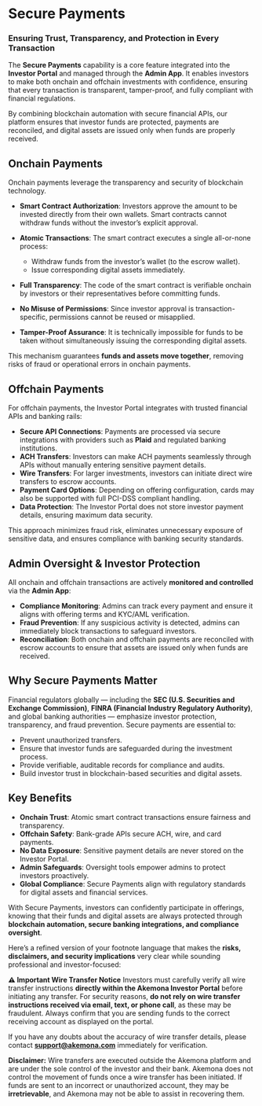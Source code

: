 
# Secure Payments

### Ensuring Trust, Transparency, and Protection in Every Transaction

The **Secure Payments** capability is a core feature integrated into the **Investor Portal** and managed through the **Admin App**. It enables investors to make both onchain and offchain investments with confidence, ensuring that every transaction is transparent, tamper-proof, and fully compliant with financial regulations.

By combining blockchain automation with secure financial APIs, our platform ensures that investor funds are protected, payments are reconciled, and digital assets are issued only when funds are properly received.



## Onchain Payments

Onchain payments leverage the transparency and security of blockchain technology.

* **Smart Contract Authorization**: Investors approve the amount to be invested directly from their own wallets. Smart contracts cannot withdraw funds without the investor’s explicit approval.
* **Atomic Transactions**: The smart contract executes a single all-or-none process:

  * Withdraw funds from the investor’s wallet (to the escrow wallet).
  * Issue corresponding digital assets immediately.
* **Full Transparency**: The code of the smart contract is verifiable onchain by investors or their representatives before committing funds.
* **No Misuse of Permissions**: Since investor approval is transaction-specific, permissions cannot be reused or misapplied.
* **Tamper-Proof Assurance**: It is technically impossible for funds to be taken without simultaneously issuing the corresponding digital assets.

This mechanism guarantees **funds and assets move together**, removing risks of fraud or operational errors in onchain payments.



## Offchain Payments

For offchain payments, the Investor Portal integrates with trusted financial APIs and banking rails:

* **Secure API Connections**: Payments are processed via secure integrations with providers such as **Plaid** and regulated banking institutions.
* **ACH Transfers**: Investors can make ACH payments seamlessly through APIs without manually entering sensitive payment details.
* **Wire Transfers**: For larger investments, investors can initiate direct wire transfers to escrow accounts.
* **Payment Card Options**: Depending on offering configuration, cards may also be supported with full PCI-DSS compliant handling.
* **Data Protection**: The Investor Portal does not store investor payment details, ensuring maximum data security.

This approach minimizes fraud risk, eliminates unnecessary exposure of sensitive data, and ensures compliance with banking security standards.



## Admin Oversight & Investor Protection

All onchain and offchain transactions are actively **monitored and controlled** via the **Admin App**:

* **Compliance Monitoring**: Admins can track every payment and ensure it aligns with offering terms and KYC/AML verification.
* **Fraud Prevention**: If any suspicious activity is detected, admins can immediately block transactions to safeguard investors.
* **Reconciliation**: Both onchain and offchain payments are reconciled with escrow accounts to ensure that assets are issued only when funds are received.



## Why Secure Payments Matter

Financial regulators globally — including the **SEC (U.S. Securities and Exchange Commission)**, **FINRA (Financial Industry Regulatory Authority)**, and global banking authorities — emphasize investor protection, transparency, and fraud prevention. Secure payments are essential to:

* Prevent unauthorized transfers.
* Ensure that investor funds are safeguarded during the investment process.
* Provide verifiable, auditable records for compliance and audits.
* Build investor trust in blockchain-based securities and digital assets.



## Key Benefits

* **Onchain Trust**: Atomic smart contract transactions ensure fairness and transparency.
* **Offchain Safety**: Bank-grade APIs secure ACH, wire, and card payments.
* **No Data Exposure**: Sensitive payment details are never stored on the Investor Portal.
* **Admin Safeguards**: Oversight tools empower admins to protect investors proactively.
* **Global Compliance**: Secure Payments align with regulatory standards for digital assets and financial services.



With Secure Payments, investors can confidently participate in offerings, knowing that their funds and digital assets are always protected through **blockchain automation, secure banking integrations, and compliance oversight**.


Here’s a refined version of your footnote language that makes the **risks, disclaimers, and security implications** very clear while sounding professional and investor-focused:



**⚠️ Important Wire Transfer Notice**
Investors must carefully verify all wire transfer instructions **directly within the Akemona Investor Portal** before initiating any transfer. For security reasons, **do not rely on wire transfer instructions received via email, text, or phone call**, as these may be fraudulent. Always confirm that you are sending funds to the correct receiving account as displayed on the portal.

If you have any doubts about the accuracy of wire transfer details, please contact **[support@akemona.com](mailto:support@akemona.com)** immediately for verification.

**Disclaimer:** Wire transfers are executed outside the Akemona platform and are under the sole control of the investor and their bank. Akemona does not control the movement of funds once a wire transfer has been initiated. If funds are sent to an incorrect or unauthorized account, they may be **irretrievable**, and Akemona may not be able to assist in recovering them.

